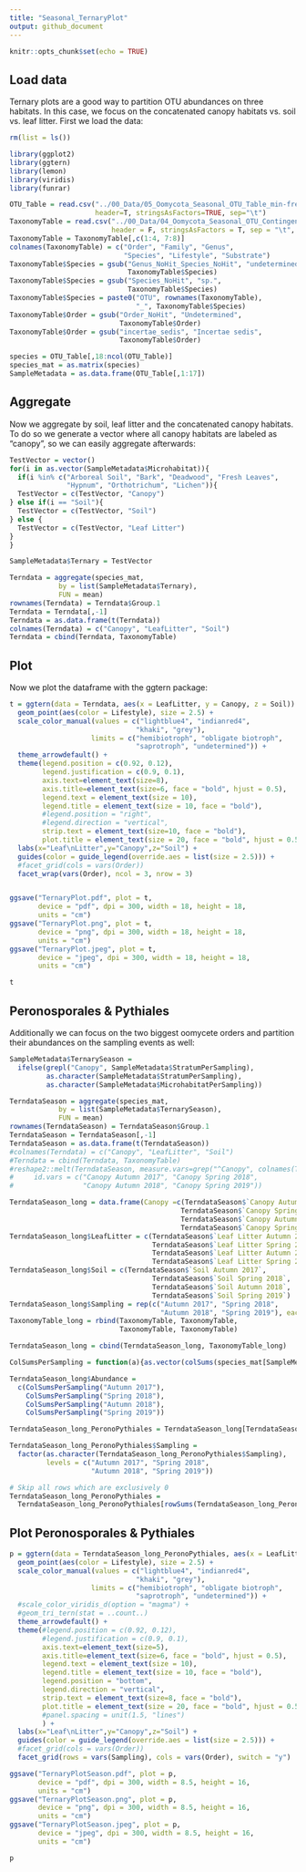 ```yaml
---
title: "Seasonal_TernaryPlot"
output: github_document
---
```


```r
knitr::opts_chunk$set(echo = TRUE)
```

## Load data

Ternary plots are a good way to partition OTU abundances on three habitats. In this case, we focus on the concatenated canopy habitats vs. soil vs. leaf litter. First we load the data:

```r
rm(list = ls())

library(ggplot2)
library(ggtern)
library(lemon)
library(viridis)
library(funrar)

OTU_Table = read.csv("../00_Data/05_Oomycota_Seasonal_OTU_Table_min-freq-1172_transposed_withMetadata.tsv", 
                     header=T, stringsAsFactors=TRUE, sep="\t")
TaxonomyTable = read.csv("../00_Data/04_Oomycota_Seasonal_OTU_ContingencyTable_filtered_sequences_NCBI-nt_blasted_sorted_BestHit_TaxonomyTable_Oomycetes_sequences_vsearch-ITS1-BestHit_AnnotationRefined_noPipe_withFunction_noNA.tsv", 
                         header = F, stringsAsFactors = T, sep = "\t", row.names = 1)
TaxonomyTable = TaxonomyTable[,c(1:4, 7:8)]
colnames(TaxonomyTable) = c("Order", "Family", "Genus", 
                            "Species", "Lifestyle", "Substrate")
TaxonomyTable$Species = gsub("Genus_NoHit_Species_NoHit", "undetermined", 
                             TaxonomyTable$Species)
TaxonomyTable$Species = gsub("Species_NoHit", "sp.", 
                             TaxonomyTable$Species)
TaxonomyTable$Species = paste0("OTU", rownames(TaxonomyTable),
                               "_", TaxonomyTable$Species)
TaxonomyTable$Order = gsub("Order_NoHit", "Undetermined", 
                           TaxonomyTable$Order)
TaxonomyTable$Order = gsub("incertae_sedis", "Incertae sedis", 
                           TaxonomyTable$Order)

species = OTU_Table[,18:ncol(OTU_Table)]
species_mat = as.matrix(species)
SampleMetadata = as.data.frame(OTU_Table[,1:17])

```

## Aggregate

Now we aggregate by soil, leaf litter and the concatenated canopy habitats. To do so we generate a vector where all canopy habitats are labeled as "canopy", so we can easily aggregate afterwards:

```r
TestVector = vector()
for(i in as.vector(SampleMetadata$Microhabitat)){
  if(i %in% c("Arboreal Soil", "Bark", "Deadwood", "Fresh Leaves", 
              "Hypnum", "Orthotrichum", "Lichen")){
  TestVector = c(TestVector, "Canopy")
} else if(i == "Soil"){
  TestVector = c(TestVector, "Soil")
} else {
  TestVector = c(TestVector, "Leaf Litter")
}
}

SampleMetadata$Ternary = TestVector

Terndata = aggregate(species_mat, 
            by = list(SampleMetadata$Ternary), 
            FUN = mean)
rownames(Terndata) = Terndata$Group.1
Terndata = Terndata[,-1]
Terndata = as.data.frame(t(Terndata))
colnames(Terndata) = c("Canopy", "LeafLitter", "Soil")
Terndata = cbind(Terndata, TaxonomyTable)
```

## Plot 

Now we plot the dataframe with the ggtern package: 

```r
t = ggtern(data = Terndata, aes(x = LeafLitter, y = Canopy, z = Soil)) + 
  geom_point(aes(color = Lifestyle), size = 2.5) +
  scale_color_manual(values = c("lightblue4", "indianred4", 
                               "khaki", "grey"), 
                    limits = c("hemibiotroph", "obligate biotroph", 
                               "saprotroph", "undetermined")) +
  theme_arrowdefault() + 
  theme(legend.position = c(0.92, 0.12),
        legend.justification = c(0.9, 0.1), 
        axis.text=element_text(size=8), 
        axis.title=element_text(size=6, face = "bold", hjust = 0.5), 
        legend.text = element_text(size = 10), 
        legend.title = element_text(size = 10, face = "bold"), 
        #legend.position = "right", 
        #legend.direction = "vertical", 
        strip.text = element_text(size=10, face = "bold"), 
        plot.title = element_text(size = 20, face = "bold", hjust = 0.5)) + 
  labs(x="Leaf\nLitter",y="Canopy",z="Soil") +
  guides(color = guide_legend(override.aes = list(size = 2.5))) +
  #facet_grid(cols = vars(Order))
  facet_wrap(vars(Order), ncol = 3, nrow = 3)


ggsave("TernaryPlot.pdf", plot = t, 
       device = "pdf", dpi = 300, width = 18, height = 18, 
       units = "cm")
ggsave("TernaryPlot.png", plot = t, 
       device = "png", dpi = 300, width = 18, height = 18, 
       units = "cm")
ggsave("TernaryPlot.jpeg", plot = t, 
       device = "jpeg", dpi = 300, width = 18, height = 18, 
       units = "cm")

t
```

## Peronosporales & Pythiales

Additionally we can focus on the two biggest oomycete orders and partition their abundances on the sampling events as well:

```r
SampleMetadata$TernarySeason = 
  ifelse(grepl("Canopy", SampleMetadata$StratumPerSampling),
         as.character(SampleMetadata$StratumPerSampling), 
         as.character(SampleMetadata$MicrohabitatPerSampling))

TerndataSeason = aggregate(species_mat, 
            by = list(SampleMetadata$TernarySeason), 
            FUN = mean)
rownames(TerndataSeason) = TerndataSeason$Group.1
TerndataSeason = TerndataSeason[,-1]
TerndataSeason = as.data.frame(t(TerndataSeason))
#colnames(Terndata) = c("Canopy", "LeafLitter", "Soil")
#Terndata = cbind(Terndata, TaxonomyTable)
#reshape2::melt(TerndataSeason, measure.vars=grep("^Canopy", colnames(TerndataSeason)), 
#     id.vars = c("Canopy Autumn 2017", "Canopy Spring 2018", 
#                 "Canopy Autumn 2018", "Canopy Spring 2019"))

TerndataSeason_long = data.frame(Canopy =c(TerndataSeason$`Canopy Autumn 2017`, 
                                          TerndataSeason$`Canopy Spring 2018`, 
                                          TerndataSeason$`Canopy Autumn 2018`, 
                                          TerndataSeason$`Canopy Spring 2019`))
TerndataSeason_long$LeafLitter = c(TerndataSeason$`Leaf Litter Autumn 2017`, 
                                   TerndataSeason$`Leaf Litter Spring 2018`, 
                                   TerndataSeason$`Leaf Litter Autumn 2018`, 
                                   TerndataSeason$`Leaf Litter Spring 2019`)
TerndataSeason_long$Soil = c(TerndataSeason$`Soil Autumn 2017`, 
                                   TerndataSeason$`Soil Spring 2018`, 
                                   TerndataSeason$`Soil Autumn 2018`, 
                                   TerndataSeason$`Soil Spring 2019`)
TerndataSeason_long$Sampling = rep(c("Autumn 2017", "Spring 2018", 
                                     "Autumn 2018", "Spring 2019"), each = 375)
TaxonomyTable_long = rbind(TaxonomyTable, TaxonomyTable, 
                           TaxonomyTable, TaxonomyTable)

TerndataSeason_long = cbind(TerndataSeason_long, TaxonomyTable_long)

ColSumsPerSampling = function(a){as.vector(colSums(species_mat[SampleMetadata$SamplingDescription == a,]))}

TerndataSeason_long$Abundance = 
  c(ColSumsPerSampling("Autumn 2017"), 
    ColSumsPerSampling("Spring 2018"),
    ColSumsPerSampling("Autumn 2018"),
    ColSumsPerSampling("Spring 2019"))

TerndataSeason_long_PeronoPythiales = TerndataSeason_long[TerndataSeason_long$Order %in% c("Peronosporales", "Pythiales"),]

TerndataSeason_long_PeronoPythiales$Sampling =
  factor(as.character(TerndataSeason_long_PeronoPythiales$Sampling), 
         levels = c("Autumn 2017", "Spring 2018", 
                    "Autumn 2018", "Spring 2019"))

# Skip all rows which are exclusively 0
TerndataSeason_long_PeronoPythiales = 
  TerndataSeason_long_PeronoPythiales[rowSums(TerndataSeason_long_PeronoPythiales[,1:3]) != 0,]
```

## Plot Peronosporales & Pythiales

```r
p = ggtern(data = TerndataSeason_long_PeronoPythiales, aes(x = LeafLitter, y = Canopy, z = Soil)) + 
  geom_point(aes(color = Lifestyle), size = 2.5) +
  scale_color_manual(values = c("lightblue4", "indianred4", 
                               "khaki", "grey"), 
                    limits = c("hemibiotroph", "obligate biotroph", 
                               "saprotroph", "undetermined")) +
  #scale_color_viridis_d(option = "magma") +
  #geom_tri_tern(stat = ..count..)
  theme_arrowdefault() + 
  theme(#legend.position = c(0.92, 0.12),
        #legend.justification = c(0.9, 0.1), 
        axis.text=element_text(size=5), 
        axis.title=element_text(size=6, face = "bold", hjust = 0.5), 
        legend.text = element_text(size = 10), 
        legend.title = element_text(size = 10, face = "bold"), 
        legend.position = "bottom", 
        legend.direction = "vertical", 
        strip.text = element_text(size=8, face = "bold"), 
        plot.title = element_text(size = 20, face = "bold", hjust = 0.5)#, 
        #panel.spacing = unit(1.5, "lines")
        ) + 
  labs(x="Leaf\nLitter",y="Canopy",z="Soil") +
  guides(color = guide_legend(override.aes = list(size = 2.5))) +
  #facet_grid(cols = vars(Order))
  facet_grid(rows = vars(Sampling), cols = vars(Order), switch = "y")

ggsave("TernaryPlotSeason.pdf", plot = p, 
       device = "pdf", dpi = 300, width = 8.5, height = 16, 
       units = "cm")
ggsave("TernaryPlotSeason.png", plot = p, 
       device = "png", dpi = 300, width = 8.5, height = 16, 
       units = "cm")
ggsave("TernaryPlotSeason.jpeg", plot = p, 
       device = "jpeg", dpi = 300, width = 8.5, height = 16, 
       units = "cm")

p
```

